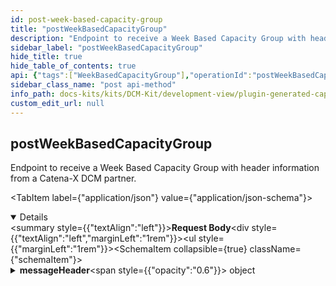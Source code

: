 ```yaml
---
id: post-week-based-capacity-group
title: "postWeekBasedCapacityGroup"
description: "Endpoint to receive a Week Based Capacity Group with header information from a Catena-X DCM partner."
sidebar_label: "postWeekBasedCapacityGroup"
hide_title: true
hide_table_of_contents: true
api: {"tags":["WeekBasedCapacityGroup"],"operationId":"postWeekBasedCapacityGroup","description":"Endpoint to receive a Week Based Capacity Group with header information from a Catena-X DCM partner.","requestBody":{"content":{"application/json":{"schema":{"description":"An entity that combines the WeekBasedCapacityGroup with the message header data model in order to be compliant with the DCM standard for the exchange of a capacity groups.","type":"object","properties":{"messageHeader":{"description":"The Capacity Group ID uniquely identifies the capacity group within the business relationship between a supplier and its customer.","type":"object","properties":{"header":{"description":"Contains standardized attributes for message processing common across several use cases.","type":"object","properties":{"messageId":{"description":"Unique ID identifying the message. The purpose of the ID is to uniquely identify a single message, therefore it MUST not be reused.","type":"string","pattern":"(^[0-9a-fA-F]{8}-[0-9a-fA-F]{4}-[0-9a-fA-F]{4}-[0-9a-fA-F]{4}-[0-9a-fA-F]{12}$)|(^urn:uuid:[0-9a-fA-F]{8}-[0-9a-fA-F]{4}-[0-9a-fA-F]{4}-[0-9a-fA-F]{4}-[0-9a-fA-F]{12}$)"},"context":{"description":"Information about the context the message should be considered in.\nThe value MUST consist of two parts: an identifier of the context (e.g. business domain, etc.) followed by a version number.\nBoth the identifier and the version number MUST correspond to the content of the message.\nIf the content of a message is described by an aspect model available in the Catena-X Semantic Hub, then the unique identifier of this semantic model (e.g. urn:samm:io.catenax.<ASPECT-MODEL-NAME>:1.x.x) MUST be used as a value of the context field. This is considered the default case.\nIn all other cases the value of the context field MUST follow the pattern <domain>-<subdomain>-<object>:<[major] version> (e.g. TRACE-QM-Alert:1.x.x).\nVersioning only refers to major versions in both default and fallback cases.\nNote: The version of the message's header is specified in the version field.","type":"string"},"sentDateTime":{"description":"Time zone aware timestamp holding the date and the time the message was sent by the sending party. The value MUST be formatted according to the ISO 8601 standard","type":"string","pattern":"-?([1-9][0-9]{3,}|0[0-9]{3})-(0[1-9]|1[0-2])-(0[1-9]|[12][0-9]|3[01])T(([01][0-9]|2[0-3]):[0-5][0-9]:[0-5][0-9](\\.[0-9]+)?|(24:00:00(\\.0+)?))(Z|(\\+|-)((0[0-9]|1[0-3]):[0-5][0-9]|14:00))?"},"senderBpn":{"description":"The Business Partner Number of the sending party. The value MUST be a valid BPN. BPNA and BPNS are not allowed. Applicable constraints are defined in the corresponding standard","type":"string","pattern":"^BPNL[a-zA-Z0-9]{12}$"},"receiverBpn":{"description":"The Business Partner Number of the receiving party. The value MUST be a valid BPN. BPNA and BPNS are not allowed. Applicable constraints are defined in the corresponding standard.","type":"string","pattern":"^BPNL[a-zA-Z0-9]{12}$"},"expectedResponseBy":{"description":"Time zone aware timestamp holding the date and time by which the sending party expects a certain type of response from the receiving party. The meaning and interpretation of the fields's value are context-bound and MUST therefore be defined by any business domain or platform capability making use of it. The value MUST be formatted according to the ISO 8601 standard","type":"string","pattern":"-?([1-9][0-9]{3,}|0[0-9]{3})-(0[1-9]|1[0-2])-(0[1-9]|[12][0-9]|3[01])T(([01][0-9]|2[0-3]):[0-5][0-9]:[0-5][0-9](\\.[0-9]+)?|(24:00:00(\\.0+)?))(Z|(\\+|-)((0[0-9]|1[0-3]):[0-5][0-9]|14:00))?"},"relatedMessageId":{"description":"Unique ID identifying a message somehow related to the current one","type":"string","pattern":"(^[0-9a-fA-F]{8}-[0-9a-fA-F]{4}-[0-9a-fA-F]{4}-[0-9a-fA-F]{4}-[0-9a-fA-F]{12}$)|(^urn:uuid:[0-9a-fA-F]{8}-[0-9a-fA-F]{4}-[0-9a-fA-F]{4}-[0-9a-fA-F]{4}-[0-9a-fA-F]{12}$)"},"version":{"description":"The unique identifier of the aspect model defining the structure and the semantics of the message's header. The version number should reflect the versioning schema of aspect models in Catena-X.","type":"string","pattern":"^(0|[1-9][0-9]*).(0|[1-9][0-9]*).(0|[1-9][0-9]*)(-(0|[1-9A-Za-z-][0-9A-Za-z-]*)(.[0-9A-Za-z-]+)*)?([0-9A-Za-z-]+(.[0-9A-Za-z-]+)*)?$"}},"required":["messageId","context","sentDateTime","senderBpn","receiverBpn","version"]}},"required":["header"]},"content":{"description":"Bundles all business objects in this property.","type":"object","properties":{"informationObject":{"description":"Property to collect all transferred business objects.","type":"array","items":{"description":"An entity made up of the weekly actual and maximum capacities for a specific customer in a given time period. A capacity group is used to compare demand and capacity data for one or several similar bundled materials in a defined unit of measure.","type":"object","properties":{"capacityGroupId":{"description":"The Capacity Group ID uniquely identifies the capacity group within the business relationship between a supplier and its customer.","type":"string","pattern":"(^[0-9a-fA-F]{8}-[0-9a-fA-F]{4}-[0-9a-fA-F]{4}-[0-9a-fA-F]{4}-[0-9a-fA-F]{12}$)|(^urn:uuid:[0-9a-fA-F]{8}-[0-9a-fA-F]{4}-[0-9a-fA-F]{4}-[0-9a-fA-F]{4}-[0-9a-fA-F]{12}$)"},"name":{"description":"Name of the capacity group.","type":"string"},"supplierLocations":{"description":"Set of BPNS indicating the supplier sites that will be fulfilling the demands associated with this capacity group.","type":"array","items":{"type":"string","description":"The provided regular expression ensures that the BPNS is composed of prefix 'BPNS', 10 digits and two alphanumeric letters.","pattern":"^BPNS[a-zA-Z0-9]{12}$"},"uniqueItems":true},"customer":{"description":"The Business Partner Number (BPNL) of the party requesting materials from a supplier.","type":"string","pattern":"^BPNL[a-zA-Z0-9]{12}$"},"supplier":{"description":"The Business Partner Number (BPNL) of the party providing materials to a customer.","type":"string","pattern":"^BPNL[a-zA-Z0-9]{12}$"},"unitOfMeasure":{"description":"Unit of measurement for capacity quantities.","type":"string","pattern":"[a-zA-Z]*:[a-zA-Z]+","enum":["unit:piece","unit:set","unit:pair","unit:page","unit:cycle","unit:kilowattHour","unit:gram","unit:kilogram","unit:tonneMetricTon","unit:tonUsOrShortTonUkorus","unit:ounceAvoirdupois","unit:pound","unit:metre","unit:centimetre","unit:kilometre","unit:inch","unit:foot","unit:yard","unit:squareCentimetre","unit:squareMetre","unit:squareInch","unit:squareFoot","unit:squareYard","unit:cubicCentimetre","unit:cubicMetre","unit:cubicInch","unit:cubicFoot","unit:cubicYard","unit:litre","unit:millilitre","unit:hectolitre","unit:secondUnitOfTime","unit:minuteUnitOfTime","unit:hourUnitOfTime","unit:day"]},"linkedDemandSeries":{"description":"Set of demand series assigned to this capacity group.","type":"array","items":{"description":"Encapsulates information used to reference a specific demand series.","type":"object","properties":{"materialNumberCustomer":{"description":"Material identifier as assigned by customer. This material number identifies the material (as planned) in the customer's database.","type":"string"},"materialNumberSupplier":{"description":"Material identifier as assigned by supplier. This material number identifies the material (as planned) in the supplier's database. Used as informational field only, not for assigning demand series to capacity groups.","type":"string"},"customerLocation":{"description":"The BPNS number of the site at which the customer needs the specified material for the referenced demand series.","type":"string","pattern":"^BPNS[a-zA-Z0-9]{12}$"},"demandCategory":{"description":"Type of demand of the referenced demand series.","type":"object","oneOf":[{"type":"object","properties":{"demandCategoryCode":{"description":"The code identifying a demand category.","type":"string","enum":["0001"]}},"required":["demandCategoryCode"]},{"type":"object","properties":{"demandCategoryCode":{"description":"The code identifying a demand category.","type":"string","enum":["A1S1"]}},"required":["demandCategoryCode"]},{"type":"object","properties":{"demandCategoryCode":{"description":"The code identifying a demand category.","type":"string","enum":["SR99"]}},"required":["demandCategoryCode"]},{"type":"object","properties":{"demandCategoryCode":{"description":"The code identifying a demand category.","type":"string","enum":["PI01"]}},"required":["demandCategoryCode"]},{"type":"object","properties":{"demandCategoryCode":{"description":"The code identifying a demand category.","type":"string","enum":["OS01"]}},"required":["demandCategoryCode"]},{"type":"object","properties":{"demandCategoryCode":{"description":"The code identifying a demand category.","type":"string","enum":["OI01"]}},"required":["demandCategoryCode"]},{"type":"object","properties":{"demandCategoryCode":{"description":"The code identifying a demand category.","type":"string","enum":["ED01"]}},"required":["demandCategoryCode"]},{"type":"object","properties":{"demandCategoryCode":{"description":"The code identifying a demand category.","type":"string","enum":["PO01"]}},"required":["demandCategoryCode"]}]},"loadFactor":{"description":"If existent, the load factor indicates that this material of the material demand collection takes a factor more or less intensity to produce.","type":"number"}},"required":["materialNumberCustomer","customerLocation","demandCategory"]},"uniqueItems":true},"capacities":{"description":"A time series with week-based granularity along a given time period containing the capacity values.","type":"array","items":{"description":"A supplier's realistically planned output per calendar week and material for a specific customer in a specific unit of measure, considering all positive or negative impacts on this capacity.","type":"object","properties":{"pointInTime":{"description":"ISO Calendar Week of the given time series entry. Must be given as date of the monday in the week.","type":"string","format":"date"},"actualCapacity":{"description":"The actual capacity is the realistically planned output per calendar week and material for a specific customer in a specific unit of measure, considering all positive or negative impacts on this capacity.","type":"number","maximum":1000000000000000000,"exclusiveMaximum":false,"minimum":0,"exclusiveMinimum":false},"maximumCapacity":{"description":"The supplier maximum capacity is the maximal available output per calendar week and material for a specific customer in a specific unit of measure. The maximum capacity thereby restricts the flexible capacity, as the flexible capacity is obtained from the difference of a suppliers maximum capacity minus actual capacity.","type":"number","maximum":1000000000000000000,"exclusiveMaximum":false,"minimum":0,"exclusiveMinimum":false},"deltaProductionResult":{"description":"Delta related to the aggregated material demand after pre-/post production calculation the supplier wants to send to the customer. Can be positive and negative.","type":"number"},"agreedCapacity":{"description":"The agreed capacity of a supplier for a specific customer material(s) within a capacity group. The agreed capacity MUST NOT constitute a legal obligation to deliver.","type":"number","maximum":1000000000000000000,"exclusiveMaximum":false,"minimum":0,"exclusiveMinimum":false}},"required":["pointInTime","actualCapacity","maximumCapacity"]},"uniqueItems":true},"changedAt":{"description":"Point in time when the content (any property according to the data model) of the capacity group was changed, at the supplier, either by a human user or an automated process.","type":"string","format":"date-time"},"linkedCapacityGroups":{"description":"A set of capacity groups linked to this capacity group. This set contains all children capacity groups of the current capacity group in an unidirectional path.","type":"array","items":{"type":"string","description":"The provided regular expression ensures that the UUID is composed of five groups of characters separated by hyphens, in the form 8-4-4-4-12 for a total of 36 characters (32 hexadecimal characters and 4 hyphens), optionally prefixed by \"urn:uuid:\" to make it an IRI.","pattern":"(^[0-9a-fA-F]{8}-[0-9a-fA-F]{4}-[0-9a-fA-F]{4}-[0-9a-fA-F]{4}-[0-9a-fA-F]{12}$)|(^urn:uuid:[0-9a-fA-F]{8}-[0-9a-fA-F]{4}-[0-9a-fA-F]{4}-[0-9a-fA-F]{4}-[0-9a-fA-F]{12}$)"},"uniqueItems":true},"unitOfMeasureIsOmitted":{"description":"Explicit indicator of whether the unit of measure is left out of the payload intentionally. If \"true\" it means the sending application sends demand values without unit of measure intentionally and the unit of measure MUST NOT be contained in the payload. If \"false\" a unit of measure MUST be supplied.","type":"boolean"},"demandVolatilityParameters":{"description":"The parameters to calibrate the measuring of demand volatility.","type":"object","properties":{"startReferenceDateTime":{"description":"Point in time when the measurement starts on supplier side. It needs to be a point in time after the receival of active flag.\nThis point in time marks the beginning of the first reporting interval. It is also the time of the first week for the rolling sub horizons for alert generation.","type":"string","pattern":"-?([1-9][0-9]{3,}|0[0-9]{3})-(0[1-9]|1[0-2])-(0[1-9]|[12][0-9]|3[01])T(([01][0-9]|2[0-3]):[0-5][0-9]:[0-5][0-9](\\.[0-9]+)?|(24:00:00(\\.0+)?))(Z|(\\+|-)((0[0-9]|1[0-3]):[0-5][0-9]|14:00))?"},"measurementInterval":{"description":"Indicates the length of intervals in weeks.\nThe first interval starts with the point in time given by the “startReferenceDateTime”. The second interval starts [Value] week (s) after this. And so on.","type":"number","maximum":999,"minimum":1,"exclusiveMaximum":false,"exclusiveMinimum":false},"rollingHorizonAlertThresholds":{"description":"Contains the Parameters that define subhorizons in sequence and length to enable different alert thresholds (per week) over time.\nThe total length of the DCM horizon is 104 weeks. It can be split into subhorizons.","type":"array","items":{"description":"Encapsulation of the rolling horizons thresholds parameters.","type":"object","properties":{"sequenceNumber":{"description":"Sequence number of the subhorizon  \n(positive int values)","type":"number","maximum":999,"minimum":1,"exclusiveMaximum":false,"exclusiveMinimum":false},"subhorizonLength":{"description":"Length of the subhorizon in weeks. (Value must be >= 1) As a subhorizon can not be shorter than one week.","type":"number","maximum":999,"minimum":1,"exclusiveMaximum":false,"exclusiveMinimum":false},"relativePositiveDeviation":{"description":"Relative positive deviation threshold which triggers an alert; 20% = 0,2","type":"number"},"relativeNegativeDeviation":{"description":"Relative negative deviation threshold which triggers an alert; -30% = 0,3","type":"number","maximum":1,"exclusiveMaximum":false,"minimum":0,"exclusiveMinimum":false},"absolutePositiveDeviation":{"description":"Absolute positive deviation threshold which triggers an alert; 100 (units) = 100","type":"number"},"absoluteNegativeDeviation":{"description":"Absolute negative deviation threshold which triggers an alert; 100 (units) = 100","type":"number"}},"required":["sequenceNumber","subhorizonLength"]},"uniqueItems":true}},"required":["startReferenceDateTime","measurementInterval"]},"capacityGroupIsInactive":{"description":"Indicates that this capacity group is currently not in use/maintained by the supplier.","type":"boolean"}},"required":["capacityGroupId","name","customer","supplier","changedAt","unitOfMeasureIsOmitted","capacityGroupIsInactive"]},"uniqueItems":true}}}}}}}},"responses":{"200":{"description":"OK"},"201":{"description":"Created"},"400":{"description":"Bad request"},"401":{"description":"Unauthorized"},"403":{"description":"Forbidden"},"405":{"description":"Method not allowed"},"422":{"description":"Unprocessable Entity"},"503":{"description":"Service Unavailable"}},"method":"post","path":"/internal-dcm-application-week-based-capacity-group-post-endpoint","jsonRequestBodyExample":{"messageHeader":{"header":{"messageId":"string","context":"string","sentDateTime":"string","senderBpn":"string","receiverBpn":"string","expectedResponseBy":"string","relatedMessageId":"string","version":"string"}},"content":{"informationObject":[{"capacityGroupId":"string","name":"string","supplierLocations":["string"],"customer":"string","supplier":"string","unitOfMeasure":"unit:piece","linkedDemandSeries":[{"materialNumberCustomer":"string","materialNumberSupplier":"string","customerLocation":"string","demandCategory":{"demandCategoryCode":"0001"},"loadFactor":0}],"capacities":[{"pointInTime":"2024-07-02","actualCapacity":0,"maximumCapacity":0,"deltaProductionResult":0,"agreedCapacity":0}],"changedAt":"2024-07-02","linkedCapacityGroups":["string"],"unitOfMeasureIsOmitted":true,"demandVolatilityParameters":{"startReferenceDateTime":"string","measurementInterval":0,"rollingHorizonAlertThresholds":[{"sequenceNumber":0,"subhorizonLength":0,"relativePositiveDeviation":0,"relativeNegativeDeviation":0,"absolutePositiveDeviation":0,"absoluteNegativeDeviation":0}]},"capacityGroupIsInactive":true}]}},"info":{"title":"Catena-X DCM Week Based Capacity Group","description":"Open API documentation for the Catena-X DCM Week Based Capacity Group","version":"v3"},"postman":{"name":"post Week Based Capacity Group","description":{"content":"Endpoint to receive a Week Based Capacity Group with header information from a Catena-X DCM partner.","type":"text/plain"},"url":{"path":["internal-dcm-application-week-based-capacity-group-post-endpoint"],"host":["{{baseUrl}}"],"query":[],"variable":[]},"header":[{"key":"Content-Type","value":"application/json"}],"method":"POST","body":{"mode":"raw","raw":"\"\"","options":{"raw":{"language":"json"}}}}}
sidebar_class_name: "post api-method"
info_path: docs-kits/kits/DCM-Kit/development-view/plugin-generated-capacity-group-api/catena-x-dcm-week-based-capacity-group
custom_edit_url: null
---
```



## postWeekBasedCapacityGroup



Endpoint to receive a Week Based Capacity Group with header information from a Catena-X DCM partner.

<MimeTabs><TabItem label={"application/json"} value={"application/json-schema"}><details style={{}} data-collapsed={false} open={true}><summary style={{"textAlign":"left"}}><strong>Request Body</strong></summary><div style={{"textAlign":"left","marginLeft":"1rem"}}></div><ul style={{"marginLeft":"1rem"}}><SchemaItem collapsible={true} className={"schemaItem"}><details style={{}}><summary style={{}}><strong>messageHeader</strong><span style={{"opacity":"0.6"}}> object</span></summary><div style={{"marginLeft":"1rem"}}><div style={{"marginTop":".5rem","marginBottom":".5rem"}}>

The Capacity Group ID uniquely identifies the capacity group within the business relationship between a supplier and its customer.

</div><SchemaItem collapsible={true} className={"schemaItem"}><details style={{}}><summary style={{}}><strong>header</strong><span style={{"opacity":"0.6"}}> object</span><strong style={{"fontSize":"var(--ifm-code-font-size)","color":"var(--openapi-required)"}}> required</strong></summary><div style={{"marginLeft":"1rem"}}><div style={{"marginTop":".5rem","marginBottom":".5rem"}}>

Contains standardized attributes for message processing common across several use cases.

</div><SchemaItem collapsible={false} name={"messageId"} required={true} deprecated={undefined} schemaDescription={"Unique ID identifying the message. The purpose of the ID is to uniquely identify a single message, therefore it MUST not be reused."} schemaName={"string"} qualifierMessage={"**Possible values:** Value must match regular expression `(^[0-9a-fA-F]{8}-[0-9a-fA-F]{4}-[0-9a-fA-F]{4}-[0-9a-fA-F]{4}-[0-9a-fA-F]{12}$)|(^urn:uuid:[0-9a-fA-F]{8}-[0-9a-fA-F]{4}-[0-9a-fA-F]{4}-[0-9a-fA-F]{4}-[0-9a-fA-F]{12}$)`"} defaultValue={undefined}></SchemaItem><SchemaItem collapsible={false} name={"context"} required={true} deprecated={undefined} schemaDescription={"Information about the context the message should be considered in.\nThe value MUST consist of two parts: an identifier of the context (e.g. business domain, etc.) followed by a version number.\nBoth the identifier and the version number MUST correspond to the content of the message.\nIf the content of a message is described by an aspect model available in the Catena-X Semantic Hub, then the unique identifier of this semantic model (e.g. urn:samm:io.catenax.<ASPECT-MODEL-NAME>:1.x.x) MUST be used as a value of the context field. This is considered the default case.\nIn all other cases the value of the context field MUST follow the pattern <domain>-<subdomain>-<object>:<[major] version> (e.g. TRACE-QM-Alert:1.x.x).\nVersioning only refers to major versions in both default and fallback cases.\nNote: The version of the message's header is specified in the version field."} schemaName={"string"} qualifierMessage={undefined} defaultValue={undefined}></SchemaItem><SchemaItem collapsible={false} name={"sentDateTime"} required={true} deprecated={undefined} schemaDescription={"Time zone aware timestamp holding the date and the time the message was sent by the sending party. The value MUST be formatted according to the ISO 8601 standard"} schemaName={"string"} qualifierMessage={"**Possible values:** Value must match regular expression `-?([1-9][0-9]{3,}|0[0-9]{3})-(0[1-9]|1[0-2])-(0[1-9]|[12][0-9]|3[01])T(([01][0-9]|2[0-3]):[0-5][0-9]:[0-5][0-9](\\.[0-9]+)?|(24:00:00(\\.0+)?))(Z|(\\+|-)((0[0-9]|1[0-3]):[0-5][0-9]|14:00))?`"} defaultValue={undefined}></SchemaItem><SchemaItem collapsible={false} name={"senderBpn"} required={true} deprecated={undefined} schemaDescription={"The Business Partner Number of the sending party. The value MUST be a valid BPN. BPNA and BPNS are not allowed. Applicable constraints are defined in the corresponding standard"} schemaName={"string"} qualifierMessage={"**Possible values:** Value must match regular expression `^BPNL[a-zA-Z0-9]{12}$`"} defaultValue={undefined}></SchemaItem><SchemaItem collapsible={false} name={"receiverBpn"} required={true} deprecated={undefined} schemaDescription={"The Business Partner Number of the receiving party. The value MUST be a valid BPN. BPNA and BPNS are not allowed. Applicable constraints are defined in the corresponding standard."} schemaName={"string"} qualifierMessage={"**Possible values:** Value must match regular expression `^BPNL[a-zA-Z0-9]{12}$`"} defaultValue={undefined}></SchemaItem><SchemaItem collapsible={false} name={"expectedResponseBy"} required={false} deprecated={undefined} schemaDescription={"Time zone aware timestamp holding the date and time by which the sending party expects a certain type of response from the receiving party. The meaning and interpretation of the fields's value are context-bound and MUST therefore be defined by any business domain or platform capability making use of it. The value MUST be formatted according to the ISO 8601 standard"} schemaName={"string"} qualifierMessage={"**Possible values:** Value must match regular expression `-?([1-9][0-9]{3,}|0[0-9]{3})-(0[1-9]|1[0-2])-(0[1-9]|[12][0-9]|3[01])T(([01][0-9]|2[0-3]):[0-5][0-9]:[0-5][0-9](\\.[0-9]+)?|(24:00:00(\\.0+)?))(Z|(\\+|-)((0[0-9]|1[0-3]):[0-5][0-9]|14:00))?`"} defaultValue={undefined}></SchemaItem><SchemaItem collapsible={false} name={"relatedMessageId"} required={false} deprecated={undefined} schemaDescription={"Unique ID identifying a message somehow related to the current one"} schemaName={"string"} qualifierMessage={"**Possible values:** Value must match regular expression `(^[0-9a-fA-F]{8}-[0-9a-fA-F]{4}-[0-9a-fA-F]{4}-[0-9a-fA-F]{4}-[0-9a-fA-F]{12}$)|(^urn:uuid:[0-9a-fA-F]{8}-[0-9a-fA-F]{4}-[0-9a-fA-F]{4}-[0-9a-fA-F]{4}-[0-9a-fA-F]{12}$)`"} defaultValue={undefined}></SchemaItem><SchemaItem collapsible={false} name={"version"} required={true} deprecated={undefined} schemaDescription={"The unique identifier of the aspect model defining the structure and the semantics of the message's header. The version number should reflect the versioning schema of aspect models in Catena-X."} schemaName={"string"} qualifierMessage={"**Possible values:** Value must match regular expression `^(0|[1-9][0-9]*).(0|[1-9][0-9]*).(0|[1-9][0-9]*)(-(0|[1-9A-Za-z-][0-9A-Za-z-]*)(.[0-9A-Za-z-]+)*)?([0-9A-Za-z-]+(.[0-9A-Za-z-]+)*)?$`"} defaultValue={undefined}></SchemaItem></div></details></SchemaItem></div></details></SchemaItem><SchemaItem collapsible={true} className={"schemaItem"}><details style={{}}><summary style={{}}><strong>content</strong><span style={{"opacity":"0.6"}}> object</span></summary><div style={{"marginLeft":"1rem"}}><div style={{"marginTop":".5rem","marginBottom":".5rem"}}>

Bundles all business objects in this property.

</div><SchemaItem collapsible={true} className={"schemaItem"}><details style={{}}><summary style={{}}><strong>informationObject</strong><span style={{"opacity":"0.6"}}> object[]</span></summary><div style={{"marginLeft":"1rem"}}><div style={{"marginTop":".5rem","marginBottom":".5rem"}}>

Property to collect all transferred business objects.

</div><SchemaItem collapsible={false} name={"capacityGroupId"} required={true} deprecated={undefined} schemaDescription={"The Capacity Group ID uniquely identifies the capacity group within the business relationship between a supplier and its customer."} schemaName={"string"} qualifierMessage={"**Possible values:** Value must match regular expression `(^[0-9a-fA-F]{8}-[0-9a-fA-F]{4}-[0-9a-fA-F]{4}-[0-9a-fA-F]{4}-[0-9a-fA-F]{12}$)|(^urn:uuid:[0-9a-fA-F]{8}-[0-9a-fA-F]{4}-[0-9a-fA-F]{4}-[0-9a-fA-F]{4}-[0-9a-fA-F]{12}$)`"} defaultValue={undefined}></SchemaItem><SchemaItem collapsible={false} name={"name"} required={true} deprecated={undefined} schemaDescription={"Name of the capacity group."} schemaName={"string"} qualifierMessage={undefined} defaultValue={undefined}></SchemaItem><SchemaItem collapsible={false} name={"supplierLocations"} required={false} deprecated={undefined} schemaDescription={"Set of BPNS indicating the supplier sites that will be fulfilling the demands associated with this capacity group."} schemaName={"string[]"} qualifierMessage={"**Possible values:** Value must match regular expression `^BPNS[a-zA-Z0-9]{12}$`"} defaultValue={undefined}></SchemaItem><SchemaItem collapsible={false} name={"customer"} required={true} deprecated={undefined} schemaDescription={"The Business Partner Number (BPNL) of the party requesting materials from a supplier."} schemaName={"string"} qualifierMessage={"**Possible values:** Value must match regular expression `^BPNL[a-zA-Z0-9]{12}$`"} defaultValue={undefined}></SchemaItem><SchemaItem collapsible={false} name={"supplier"} required={true} deprecated={undefined} schemaDescription={"The Business Partner Number (BPNL) of the party providing materials to a customer."} schemaName={"string"} qualifierMessage={"**Possible values:** Value must match regular expression `^BPNL[a-zA-Z0-9]{12}$`"} defaultValue={undefined}></SchemaItem><SchemaItem collapsible={false} name={"unitOfMeasure"} required={false} deprecated={undefined} schemaDescription={"Unit of measurement for capacity quantities."} schemaName={"string"} qualifierMessage={"**Possible values:** Value must match regular expression `[a-zA-Z]*:[a-zA-Z]+`, [`unit:piece`, `unit:set`, `unit:pair`, `unit:page`, `unit:cycle`, `unit:kilowattHour`, `unit:gram`, `unit:kilogram`, `unit:tonneMetricTon`, `unit:tonUsOrShortTonUkorus`, `unit:ounceAvoirdupois`, `unit:pound`, `unit:metre`, `unit:centimetre`, `unit:kilometre`, `unit:inch`, `unit:foot`, `unit:yard`, `unit:squareCentimetre`, `unit:squareMetre`, `unit:squareInch`, `unit:squareFoot`, `unit:squareYard`, `unit:cubicCentimetre`, `unit:cubicMetre`, `unit:cubicInch`, `unit:cubicFoot`, `unit:cubicYard`, `unit:litre`, `unit:millilitre`, `unit:hectolitre`, `unit:secondUnitOfTime`, `unit:minuteUnitOfTime`, `unit:hourUnitOfTime`, `unit:day`]"} defaultValue={undefined}></SchemaItem><SchemaItem collapsible={true} className={"schemaItem"}><details style={{}}><summary style={{}}><strong>linkedDemandSeries</strong><span style={{"opacity":"0.6"}}> object[]</span></summary><div style={{"marginLeft":"1rem"}}><div style={{"marginTop":".5rem","marginBottom":".5rem"}}>

Set of demand series assigned to this capacity group.

</div><SchemaItem collapsible={false} name={"materialNumberCustomer"} required={true} deprecated={undefined} schemaDescription={"Material identifier as assigned by customer. This material number identifies the material (as planned) in the customer's database."} schemaName={"string"} qualifierMessage={undefined} defaultValue={undefined}></SchemaItem><SchemaItem collapsible={false} name={"materialNumberSupplier"} required={false} deprecated={undefined} schemaDescription={"Material identifier as assigned by supplier. This material number identifies the material (as planned) in the supplier's database. Used as informational field only, not for assigning demand series to capacity groups."} schemaName={"string"} qualifierMessage={undefined} defaultValue={undefined}></SchemaItem><SchemaItem collapsible={false} name={"customerLocation"} required={true} deprecated={undefined} schemaDescription={"The BPNS number of the site at which the customer needs the specified material for the referenced demand series."} schemaName={"string"} qualifierMessage={"**Possible values:** Value must match regular expression `^BPNS[a-zA-Z0-9]{12}$`"} defaultValue={undefined}></SchemaItem><SchemaItem collapsible={true} className={"schemaItem"}><details style={{}}><summary style={{}}><strong>demandCategory</strong><span style={{"opacity":"0.6"}}> object</span><strong style={{"fontSize":"var(--ifm-code-font-size)","color":"var(--openapi-required)"}}> required</strong></summary><div style={{"marginLeft":"1rem"}}><div style={{"marginTop":".5rem","marginBottom":".5rem"}}>

Type of demand of the referenced demand series.

</div><div><div><span className={"badge badge--info"}>oneOf</span><SchemaTabs><TabItem label={"MOD1"} value={"0-item-properties"}><SchemaItem collapsible={false} name={"demandCategoryCode"} required={true} deprecated={undefined} schemaDescription={"The code identifying a demand category."} schemaName={"string"} qualifierMessage={"**Possible values:** [`0001`]"} defaultValue={undefined}></SchemaItem></TabItem><TabItem label={"MOD2"} value={"1-item-properties"}><SchemaItem collapsible={false} name={"demandCategoryCode"} required={true} deprecated={undefined} schemaDescription={"The code identifying a demand category."} schemaName={"string"} qualifierMessage={"**Possible values:** [`A1S1`]"} defaultValue={undefined}></SchemaItem></TabItem><TabItem label={"MOD3"} value={"2-item-properties"}><SchemaItem collapsible={false} name={"demandCategoryCode"} required={true} deprecated={undefined} schemaDescription={"The code identifying a demand category."} schemaName={"string"} qualifierMessage={"**Possible values:** [`SR99`]"} defaultValue={undefined}></SchemaItem></TabItem><TabItem label={"MOD4"} value={"3-item-properties"}><SchemaItem collapsible={false} name={"demandCategoryCode"} required={true} deprecated={undefined} schemaDescription={"The code identifying a demand category."} schemaName={"string"} qualifierMessage={"**Possible values:** [`PI01`]"} defaultValue={undefined}></SchemaItem></TabItem><TabItem label={"MOD5"} value={"4-item-properties"}><SchemaItem collapsible={false} name={"demandCategoryCode"} required={true} deprecated={undefined} schemaDescription={"The code identifying a demand category."} schemaName={"string"} qualifierMessage={"**Possible values:** [`OS01`]"} defaultValue={undefined}></SchemaItem></TabItem><TabItem label={"MOD6"} value={"5-item-properties"}><SchemaItem collapsible={false} name={"demandCategoryCode"} required={true} deprecated={undefined} schemaDescription={"The code identifying a demand category."} schemaName={"string"} qualifierMessage={"**Possible values:** [`OI01`]"} defaultValue={undefined}></SchemaItem></TabItem><TabItem label={"MOD7"} value={"6-item-properties"}><SchemaItem collapsible={false} name={"demandCategoryCode"} required={true} deprecated={undefined} schemaDescription={"The code identifying a demand category."} schemaName={"string"} qualifierMessage={"**Possible values:** [`ED01`]"} defaultValue={undefined}></SchemaItem></TabItem><TabItem label={"MOD8"} value={"7-item-properties"}><SchemaItem collapsible={false} name={"demandCategoryCode"} required={true} deprecated={undefined} schemaDescription={"The code identifying a demand category."} schemaName={"string"} qualifierMessage={"**Possible values:** [`PO01`]"} defaultValue={undefined}></SchemaItem></TabItem></SchemaTabs></div></div></div></details></SchemaItem><SchemaItem collapsible={false} name={"loadFactor"} required={false} deprecated={undefined} schemaDescription={"If existent, the load factor indicates that this material of the material demand collection takes a factor more or less intensity to produce."} schemaName={"number"} qualifierMessage={undefined} defaultValue={undefined}></SchemaItem></div></details></SchemaItem><SchemaItem collapsible={true} className={"schemaItem"}><details style={{}}><summary style={{}}><strong>capacities</strong><span style={{"opacity":"0.6"}}> object[]</span></summary><div style={{"marginLeft":"1rem"}}><div style={{"marginTop":".5rem","marginBottom":".5rem"}}>

A time series with week-based granularity along a given time period containing the capacity values.

</div><SchemaItem collapsible={false} name={"pointInTime"} required={true} deprecated={undefined} schemaDescription={"ISO Calendar Week of the given time series entry. Must be given as date of the monday in the week."} schemaName={"date"} qualifierMessage={undefined} defaultValue={undefined}></SchemaItem><SchemaItem collapsible={false} name={"actualCapacity"} required={true} deprecated={undefined} schemaDescription={"The actual capacity is the realistically planned output per calendar week and material for a specific customer in a specific unit of measure, considering all positive or negative impacts on this capacity."} schemaName={"number"} qualifierMessage={"**Possible values:** `<= 1000000000000000000`"} defaultValue={undefined}></SchemaItem><SchemaItem collapsible={false} name={"maximumCapacity"} required={true} deprecated={undefined} schemaDescription={"The supplier maximum capacity is the maximal available output per calendar week and material for a specific customer in a specific unit of measure. The maximum capacity thereby restricts the flexible capacity, as the flexible capacity is obtained from the difference of a suppliers maximum capacity minus actual capacity."} schemaName={"number"} qualifierMessage={"**Possible values:** `<= 1000000000000000000`"} defaultValue={undefined}></SchemaItem><SchemaItem collapsible={false} name={"deltaProductionResult"} required={false} deprecated={undefined} schemaDescription={"Delta related to the aggregated material demand after pre-/post production calculation the supplier wants to send to the customer. Can be positive and negative."} schemaName={"number"} qualifierMessage={undefined} defaultValue={undefined}></SchemaItem><SchemaItem collapsible={false} name={"agreedCapacity"} required={false} deprecated={undefined} schemaDescription={"The agreed capacity of a supplier for a specific customer material(s) within a capacity group. The agreed capacity MUST NOT constitute a legal obligation to deliver."} schemaName={"number"} qualifierMessage={"**Possible values:** `<= 1000000000000000000`"} defaultValue={undefined}></SchemaItem></div></details></SchemaItem><SchemaItem collapsible={false} name={"changedAt"} required={true} deprecated={undefined} schemaDescription={"Point in time when the content (any property according to the data model) of the capacity group was changed, at the supplier, either by a human user or an automated process."} schemaName={"date-time"} qualifierMessage={undefined} defaultValue={undefined}></SchemaItem><SchemaItem collapsible={false} name={"linkedCapacityGroups"} required={false} deprecated={undefined} schemaDescription={"A set of capacity groups linked to this capacity group. This set contains all children capacity groups of the current capacity group in an unidirectional path."} schemaName={"string[]"} qualifierMessage={"**Possible values:** Value must match regular expression `(^[0-9a-fA-F]{8}-[0-9a-fA-F]{4}-[0-9a-fA-F]{4}-[0-9a-fA-F]{4}-[0-9a-fA-F]{12}$)|(^urn:uuid:[0-9a-fA-F]{8}-[0-9a-fA-F]{4}-[0-9a-fA-F]{4}-[0-9a-fA-F]{4}-[0-9a-fA-F]{12}$)`"} defaultValue={undefined}></SchemaItem><SchemaItem collapsible={false} name={"unitOfMeasureIsOmitted"} required={true} deprecated={undefined} schemaDescription={"Explicit indicator of whether the unit of measure is left out of the payload intentionally. If \"true\" it means the sending application sends demand values without unit of measure intentionally and the unit of measure MUST NOT be contained in the payload. If \"false\" a unit of measure MUST be supplied."} schemaName={"boolean"} qualifierMessage={undefined} defaultValue={undefined}></SchemaItem><SchemaItem collapsible={true} className={"schemaItem"}><details style={{}}><summary style={{}}><strong>demandVolatilityParameters</strong><span style={{"opacity":"0.6"}}> object</span></summary><div style={{"marginLeft":"1rem"}}><div style={{"marginTop":".5rem","marginBottom":".5rem"}}>

The parameters to calibrate the measuring of demand volatility.

</div><SchemaItem collapsible={false} name={"startReferenceDateTime"} required={true} deprecated={undefined} schemaDescription={"Point in time when the measurement starts on supplier side. It needs to be a point in time after the receival of active flag.\nThis point in time marks the beginning of the first reporting interval. It is also the time of the first week for the rolling sub horizons for alert generation."} schemaName={"string"} qualifierMessage={"**Possible values:** Value must match regular expression `-?([1-9][0-9]{3,}|0[0-9]{3})-(0[1-9]|1[0-2])-(0[1-9]|[12][0-9]|3[01])T(([01][0-9]|2[0-3]):[0-5][0-9]:[0-5][0-9](\\.[0-9]+)?|(24:00:00(\\.0+)?))(Z|(\\+|-)((0[0-9]|1[0-3]):[0-5][0-9]|14:00))?`"} defaultValue={undefined}></SchemaItem><SchemaItem collapsible={false} name={"measurementInterval"} required={true} deprecated={undefined} schemaDescription={"Indicates the length of intervals in weeks.\nThe first interval starts with the point in time given by the “startReferenceDateTime”. The second interval starts [Value] week (s) after this. And so on."} schemaName={"number"} qualifierMessage={"**Possible values:** `>= 1` and `<= 999`"} defaultValue={undefined}></SchemaItem><SchemaItem collapsible={true} className={"schemaItem"}><details style={{}}><summary style={{}}><strong>rollingHorizonAlertThresholds</strong><span style={{"opacity":"0.6"}}> object[]</span></summary><div style={{"marginLeft":"1rem"}}><div style={{"marginTop":".5rem","marginBottom":".5rem"}}>

Contains the Parameters that define subhorizons in sequence and length to enable different alert thresholds (per week) over time.
The total length of the DCM horizon is 104 weeks. It can be split into subhorizons.

</div><SchemaItem collapsible={false} name={"sequenceNumber"} required={true} deprecated={undefined} schemaDescription={"Sequence number of the subhorizon  \n(positive int values)"} schemaName={"number"} qualifierMessage={"**Possible values:** `>= 1` and `<= 999`"} defaultValue={undefined}></SchemaItem><SchemaItem collapsible={false} name={"subhorizonLength"} required={true} deprecated={undefined} schemaDescription={"Length of the subhorizon in weeks. (Value must be >= 1) As a subhorizon can not be shorter than one week."} schemaName={"number"} qualifierMessage={"**Possible values:** `>= 1` and `<= 999`"} defaultValue={undefined}></SchemaItem><SchemaItem collapsible={false} name={"relativePositiveDeviation"} required={false} deprecated={undefined} schemaDescription={"Relative positive deviation threshold which triggers an alert; 20% = 0,2"} schemaName={"number"} qualifierMessage={undefined} defaultValue={undefined}></SchemaItem><SchemaItem collapsible={false} name={"relativeNegativeDeviation"} required={false} deprecated={undefined} schemaDescription={"Relative negative deviation threshold which triggers an alert; -30% = 0,3"} schemaName={"number"} qualifierMessage={"**Possible values:** `<= 1`"} defaultValue={undefined}></SchemaItem><SchemaItem collapsible={false} name={"absolutePositiveDeviation"} required={false} deprecated={undefined} schemaDescription={"Absolute positive deviation threshold which triggers an alert; 100 (units) = 100"} schemaName={"number"} qualifierMessage={undefined} defaultValue={undefined}></SchemaItem><SchemaItem collapsible={false} name={"absoluteNegativeDeviation"} required={false} deprecated={undefined} schemaDescription={"Absolute negative deviation threshold which triggers an alert; 100 (units) = 100"} schemaName={"number"} qualifierMessage={undefined} defaultValue={undefined}></SchemaItem></div></details></SchemaItem></div></details></SchemaItem><SchemaItem collapsible={false} name={"capacityGroupIsInactive"} required={true} deprecated={undefined} schemaDescription={"Indicates that this capacity group is currently not in use/maintained by the supplier."} schemaName={"boolean"} qualifierMessage={undefined} defaultValue={undefined}></SchemaItem></div></details></SchemaItem></div></details></SchemaItem></ul></details></TabItem></MimeTabs><div><ApiTabs><TabItem label={"200"} value={"200"}><div>

OK

</div><div></div></TabItem><TabItem label={"201"} value={"201"}><div>

Created

</div><div></div></TabItem><TabItem label={"400"} value={"400"}><div>

Bad request

</div><div></div></TabItem><TabItem label={"401"} value={"401"}><div>

Unauthorized

</div><div></div></TabItem><TabItem label={"403"} value={"403"}><div>

Forbidden

</div><div></div></TabItem><TabItem label={"405"} value={"405"}><div>

Method not allowed

</div><div></div></TabItem><TabItem label={"422"} value={"422"}><div>

Unprocessable Entity

</div><div></div></TabItem><TabItem label={"503"} value={"503"}><div>

Service Unavailable

</div><div></div></TabItem></ApiTabs></div>
      